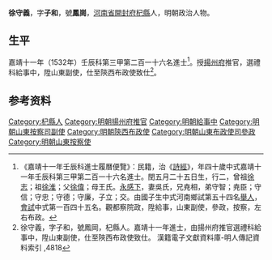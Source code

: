{{明清人物信息框
| 姓名 = 徐守義
| 原名 =
| 圖片名稱= 
| 圖片大小 =
| 圖片說明 = 
| 最高職務 = 陝西布政使
| 國家 = 大明 
| 爵位 =
| 籍貫 = [[河南省|河南省]][[開封府|開封府]][[杞縣|杞縣]]
| 族裔 = 
| 旗籍 = 
| 字號 = 字子和，號鳳崗
| 諡號 =
| 出生日期 = 閏五月二十五日
| 出生地點 =
| 逝世日期 = 
| 逝世地點 =
| 墓葬 =
| 配偶 = 吳氏
| 親屬 = 曾祖[[徐志|徐志]]，祖[[徐淮|徐淮]]，父[[徐偉|徐偉]]，母王氏
| 出身 =
* 嘉靖十一年壬辰科進士
| 經歷 =
| 著作 =  
}}

'''徐守義'''{{BD|1493年||？年||}}，字'''子和'''，號'''鳳崗'''，[[河南省|河南省]][[開封府|開封府]][[杞縣|杞縣]]人，明朝政治人物。

== 生平 ==
嘉靖十一年（1532年）壬辰科第三甲第二百一十六名進士<ref>《嘉靖十一年壬辰科進士履曆便覽》：民籍，治《[[詩經|詩經]]》，年四十歲中式嘉靖十一年壬辰科第三甲第二百一十六名進士。閏五月二十五日生，行二，曾祖[[徐志|徐志]]；祖[[徐淮|徐淮]]；父[[徐偉|徐偉]]；母王氏。[[永感下|永感下]]，妻吳氏，兄尭相，弟守智；尭臣；守信；守忠；守德；守廉，子立；交。由國子生中式河南鄉試第五十四名[[舉人|舉人]]，[[會試|會試]]中式第一百四十五名。觀都察院政，陞給事，山東副使，參政，按察，左右布政。</ref>。授[[揚州府|揚州府]]推官，選禮科給事中，陞山東副使，仕至陝西布政使致仕<ref>徐守義，字子和，號鳳岡，杞縣人。嘉靖十一年進士，由揚州府推官選禮科給事中，陞山東副使，仕至陝西布政使致仕。	漢籍電子文獻資料庫-明人傳記資料索引 ,4818</ref>。

== 参考资料 ==
{{reflist}}

{{嘉靖十一年壬辰科殿试金榜}}

{{Authority control}}
{{DEFAULTSORT:Xu徐}}
[[Category:杞縣人|Category:杞縣人]]
[[Category:明朝揚州府推官|Category:明朝揚州府推官]]
[[Category:明朝給事中|Category:明朝給事中]]
[[Category:明朝山東按察司副使|Category:明朝山東按察司副使]]
[[Category:明朝陝西布政使|Category:明朝陝西布政使]]
[[Category:明朝山東布政使司參政|Category:明朝山東布政使司參政]]
[[Category:明朝山東按察使|Category:明朝山東按察使]]


{{明朝人物小作品}}